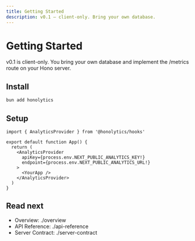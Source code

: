 ```yaml
---
title: Getting Started
description: v0.1 — client-only. Bring your own database.
---
```


# Getting Started

v0.1 is client-only. You bring your own database and implement the /metrics route on your Hono server.

## Install

```bash
bun add honolytics
```

## Setup

```tsx
import { AnalyticsProvider } from '@honolytics/hooks'

export default function App() {
  return (
    <AnalyticsProvider
      apiKey={process.env.NEXT_PUBLIC_ANALYTICS_KEY!}
      endpoint={process.env.NEXT_PUBLIC_ANALYTICS_URL!}
    >
      <YourApp />
    </AnalyticsProvider>
  )
}
```

## Read next
- Overview: ./overview
- API Reference: ./api-reference
- Server Contract: ./server-contract
